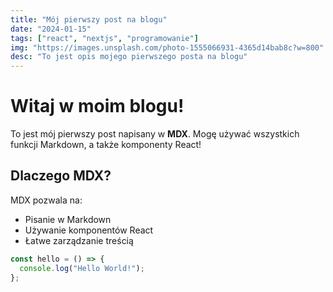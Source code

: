 ```yaml
---
title: "Mój pierwszy post na blogu"
date: "2024-01-15"
tags: ["react", "nextjs", "programowanie"]
img: "https://images.unsplash.com/photo-1555066931-4365d14bab8c?w=800"
desc: "To jest opis mojego pierwszego posta na blogu"
---
```


# Witaj w moim blogu!

To jest mój pierwszy post napisany w **MDX**. Mogę używać wszystkich funkcji Markdown, a także komponenty React!

## Dlaczego MDX?

MDX pozwala na:

- Pisanie w Markdown
- Używanie komponentów React
- Łatwe zarządzanie treścią

```javascript
const hello = () => {
  console.log("Hello World!");
};
```
